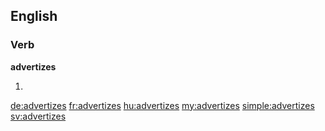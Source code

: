==English==

===Verb===
'''advertizes'''

# {{third-person singular of|advertize}}

[[de:advertizes]]
[[fr:advertizes]]
[[hu:advertizes]]
[[my:advertizes]]
[[simple:advertizes]]
[[sv:advertizes]]